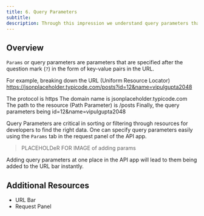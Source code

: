 ```yaml
---
title: 6. Query Parameters
subtitle:
description: Through this impression we understand query parameters that we can configure in APIs in Firecamp
---
```


## Overview

`Params` or query parameters are parameters that are specified after the question mark (`?`) in the form of key-value pairs in the URL.

For example, breaking down the URL (Uniform Resource Locator) https://jsonplaceholder.typicode.com/posts?id=12&name=vipulgupta2048

The protocol is https
The domain name is jsonplaceholder.typicode.com
The path to the resource (Path Parameter) is /posts
Finally, the query parameters being id=12&name=vipulgupta2048

Query Parameters are critical in sorting or filtering through resources for developers to find the right data. One can specify query parameters easily using the `Params` tab in the request panel of the API app.

> PLACEHOLDeR FOR IMAGE of adding params

Adding query parameters at one place in the API app will lead to them being added to the URL bar instantly.

## Additional Resources
- URL Bar
- Request Panel
